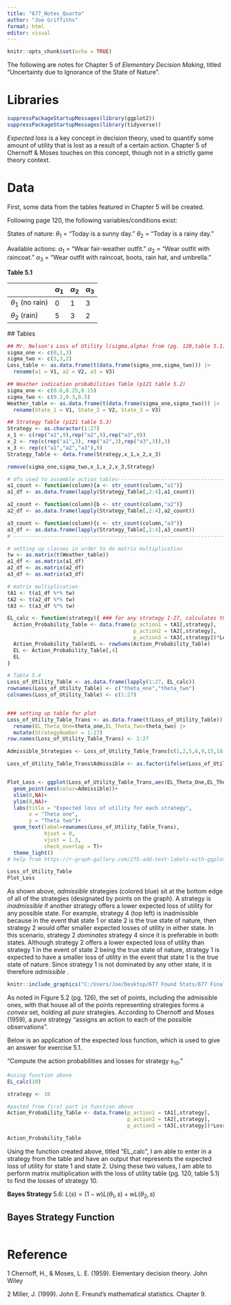 ```yaml
---
title: "677_Notes_Quarto"
author: "Joe Griffiths"
format: html
editor: visual
---
```

  
```r
knitr::opts_chunk$set(echo = TRUE)
```

The following are notes for Chapter 5 of *Elementary Decision Making*, titled "Uncertainty due to Ignorance of the State of Nature".

# Libraries

```r
suppressPackageStartupMessages(library(ggplot2))
suppressPackageStartupMessages(library(tidyverse))
```

*Expected loss* is a key concept in decision theory, used to quantify some amount of utility that is lost as a result of a certain action. Chapter 5 of Chernoff & Moses touches on this concept, though not in a strictly game theory context.

# Data

First, some data from the tables featured in Chapter 5 will be created.

Following page 120, the following variables/conditions exist:
  
  States of nature: $\theta_1$ = "Today is a sunny day." $\theta_2$ = "Today is a rainy day."

Available actions: $\alpha_1$ = "Wear fair-weather outfit." $\alpha_2$ = "Wear outfit with raincoat." $\alpha_3$ = "Wear outfit with raincoat, boots, rain hat, and umbrella."

**Table 5.1**
  
  |                      | $\alpha_1$ | $\alpha_2$ | $\alpha_3$ |
  |----------------------|------------|------------|------------|
  | $\theta_1$ (no rain) | 0          | 1          | 3          |
  | $\theta_2$ (rain)    | 5          | 3          | 2          |
  
  ## Tables
  
```r
## Mr. Nelson's Loss of Utility l(sigma,alpha) from (pg. 120,table 5.1)
sigma_one <- c(0,1,3)
sigma_two <- c(5,3,2)
Loss_table <- as.data.frame(t(data.frame(sigma_one,sigma_two))) |> 
  rename(a1 = V1, a2 = V2, a3 = V3)

## Weather indication probabilities Table (p121 table 5.2)
sigma_one <- c(0.6,0.25,0.15)
sigma_two <- c(0.2,0.3,0.5)
Weather_table <- as.data.frame(t(data.frame(sigma_one,sigma_two))) |> 
  rename(State_1 = V1, State_2 = V2, State_3 = V3)

## Strategy Table (p121 table 5.3)
Strategy <- as.character(1:27)
x_1 <- c(rep("a1",9),rep("a2",9),rep("a3",9))
x_2 <- rep(c(rep("a1",3), rep("a2",3),rep("a3",3)),3)
x_3 <- rep(c("a1","a2","a3"),9)
Strategy_Table <- data.frame(Strategy,x_1,x_2,x_3)

remove(sigma_one,sigma_two,x_1,x_2,x_3,Strategy)
```

```r
# dfs used to assemble action tables--------------------------------------
a1_count <- function(column){a <- str_count(column,"a1")}
a1_df <- as.data.frame(lapply(Strategy_Table[,2:4],a1_count))

a2_count <- function(column){b <- str_count(column,"a2")}
a2_df <- as.data.frame(lapply(Strategy_Table[,2:4],a2_count))

a3_count <- function(column){c <- str_count(column,"a3")}
a3_df <- as.data.frame(lapply(Strategy_Table[,2:4],a3_count))
# ------------------------------------------------------------------------

# setting up classes in order to do matrix multiplication
tw <- as.matrix(t(Weather_table))
a1_df <- as.matrix(a1_df)
a2_df <- as.matrix(a2_df)
a3_df <- as.matrix(a3_df)

# matrix multiplication
tA1 <- t(a1_df %*% tw)
tA2 <- t(a2_df %*% tw)
tA3 <- t(a3_df %*% tw)

EL_calc <- function(strategy){ ### for any strategy 1-27, calculates the EL for sit. 1 and 2
  Action_Probability_Table <- data.frame(p_action1 = tA1[,strategy],
                                         p_action2 = tA2[,strategy],
                                         p_action3 = tA3[,strategy])*Loss_table
  Action_Probability_Table$EL <- rowSums(Action_Probability_Table)
  EL <- Action_Probability_Table[,4]
  EL
}

# Table 5.4
Loss_of_Utility_Table <- as.data.frame(lapply(1:27, EL_calc))
rownames(Loss_of_Utility_Table) <- c("theta_one","theta_two")
colnames(Loss_of_Utility_Table) <- c(1:27)


### setting up table for plot
Loss_of_Utility_Table_Trans <- as.data.frame(t(Loss_of_Utility_Table)) |> 
  rename(EL_Theta_One=theta_one,EL_Theta_Two=theta_two) |> 
  mutate(StrategyNumber = 1:27)
row.names(Loss_of_Utility_Table_Trans) <- 1:27

Admissible_Strategies <- Loss_of_Utility_Table_Trans[c(1,2,5,6,9,15,18,27),]

Loss_of_Utility_Table_Trans$Admissible <- as.factor(ifelse(Loss_of_Utility_Table_Trans$StrategyNumber %in% Admissible_Strategies$StrategyNumber,"Yes","No"))


Plot_Loss <- ggplot(Loss_of_Utility_Table_Trans,aes(EL_Theta_One,EL_Theta_Two))+
  geom_point(aes(color=Admissible))+
  xlim(0,NA)+
  ylim(0,NA)+
  labs(title = "Expected loss of utility for each strategy",
       x = "Theta one",
       y = "Theta two")+
  geom_text(label=rownames(Loss_of_Utility_Table_Trans),
            hjust = 0,
            vjust = 1.3,
            check_overlap = T)+
  theme_light()
# help from https://r-graph-gallery.com/275-add-text-labels-with-ggplot2.html

Loss_of_Utility_Table
Plot_Loss


```


As shown above, *admissible* strategies (colored blue) sit at the bottom edge of all of the strategies (designated by points on the graph). A strategy is *inadmissible* if another strategy offers a lower expected loss of utility for any possible state. For example, strategy 4 (top left) is inadmissible because in the event that state 1 or state 2 is the true state of nature, then strategy 2 would offer smaller expected losses of utility in either state. In this scenario, strategy 2 *dominates* strategy 4 since it is preferable in both states. Although strategy 2 offers a lower expected loss of utility than strategy 1 in the event of state 2 being the true state of nature, strategy 1 is expected to have a smaller loss of utility in the event that state 1 is the true state of nature. Since strategy 1 is not dominated by any other state, it is therefore *admissible* . 

```r
knitr::include_graphics("C:/Users/Joe/Desktop/677 Found Stats/677 Final/677Notes/Expected Loss Shaded.png") #when clicking on image under files, open option that says "copy path" and paste into quotes
```

As noted in Figure 5.2 (pg. 126), the set of points, including the admissible ones, with that house all of the points representing strategies forms a *convex* set, holding all *pure* strategies. According to Chernoff and Moses (1959), a *pure* strategy "assigns an action to each of the possible observations".


Below is an application of the expected loss function, which is used to give an answer for exercise 5.1.

"Compute the action probabilities and losses for strategy $s_{10}$."

```r
#using function above
EL_calc(10)

strategy <- 10

#pasted from first part in function above
Action_Probability_Table <- data.frame(p_action1 = tA1[,strategy],
                                       p_action2 = tA2[,strategy],
                                       p_action3 = tA3[,strategy])*Loss_table

Action_Probability_Table
```

Using the function created above, titled "EL_calc", I am able to enter in a strategy from the table and have an output that represents the expected loss of utility for state 1 and state 2. Using these two values, I am able to perform matrix multiplication with the loss of utility table (pg. 120, table 5.1) to find the losses of strategy 10.


**Bayes Strategy**
5.6: $L(s)=(1-w)L(\theta_1,s)+wL(\theta_2,s)$
  
## Bayes Strategy Function
```r

```



# Reference

$1$ Chernoff, H., & Moses, L. E. (1959). Elementary decision theory. John Wiley

$2$ Miller, J. (1999). John E. Freund's mathematical statistics. Chapter 9.

